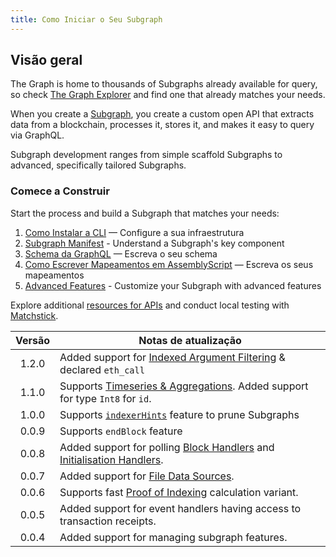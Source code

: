 ```yaml
---
title: Como Iniciar o Seu Subgraph
---
```


## Visão geral

The Graph is home to thousands of Subgraphs already available for query, so check [The Graph Explorer](https://thegraph.com/explorer) and find one that already matches your needs.

When you create a [Subgraph](/subgraphs/developing/subgraphs/), you create a custom open API that extracts data from a blockchain, processes it, stores it, and makes it easy to query via GraphQL.

Subgraph development ranges from simple scaffold Subgraphs to advanced, specifically tailored Subgraphs.

### Comece a Construir

Start the process and build a Subgraph that matches your needs:

1. [Como Instalar a CLI](/subgraphs/developing/creating/install-the-cli/) — Configure a sua infraestrutura
2. [Subgraph Manifest](/subgraphs/developing/creating/subgraph-manifest/) - Understand a Subgraph's key component
3. [Schema da GraphQL](/subgraphs/developing/creating/ql-schema/) — Escreva o seu schema
4. [Como Escrever Mapeamentos em AssemblyScript](/subgraphs/developing/creating/assemblyscript-mappings/) — Escreva os seus mapeamentos
5. [Advanced Features](/subgraphs/developing/creating/advanced/) - Customize your Subgraph with advanced features

Explore additional [resources for APIs](/subgraphs/developing/creating/graph-ts/README/) and conduct local testing with [Matchstick](/subgraphs/developing/creating/unit-testing-framework/).

| Versão | Notas de atualização                                                                                                                                                     |
| :----: | ------------------------------------------------------------------------------------------------------------------------------------------------------------------------ |
|  1.2.0 | Added support for [Indexed Argument Filtering](/#indexed-argument-filters--topic-filters) & declared `eth_call`                                                          |
|  1.1.0 | Supports [Timeseries & Aggregations](#timeseries-and-aggregations). Added support for type `Int8` for `id`.                                                              |
|  1.0.0 | Supports [`indexerHints`](/developing/creating-a-subgraph/#indexer-hints) feature to prune Subgraphs                                                                     |
|  0.0.9 | Supports `endBlock` feature                                                                                                                                              |
|  0.0.8 | Added support for polling [Block Handlers](/developing/creating-a-subgraph/#polling-filter) and [Initialisation Handlers](/developing/creating-a-subgraph/#once-filter). |
|  0.0.7 | Added support for [File Data Sources](/developing/creating-a-subgraph/#file-data-sources).                                                                               |
|  0.0.6 | Supports fast [Proof of Indexing](/indexing/overview/#what-is-a-proof-of-indexing-poi) calculation variant.                                                              |
|  0.0.5 | Added support for event handlers having access to transaction receipts.                                                                                                  |
|  0.0.4 | Added support for managing subgraph features.                                                                                                                            |
